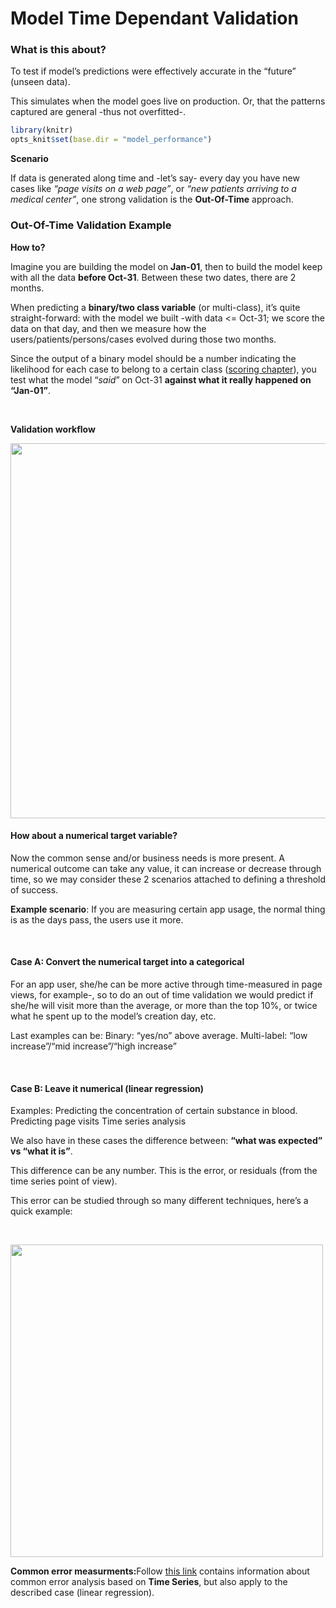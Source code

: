 Model Time Dependant Validation
===

### What is this about?

To test if model's predictions were effectively accurate in the "future" (unseen data). 

This simulates when the model goes live on production. Or, that the patterns captured are general -thus not overfitted-. 

```r
library(knitr)
opts_knit$set(base.dir = "model_performance")
```

**Scenario**

If data is generated along time and -let's say- every day you have new cases like _"page visits on a web page"_, or _"new patients arriving to a medical center"_, one strong validation is the **Out-Of-Time** approach.


### Out-Of-Time Validation Example

**How to?**

Imagine you are building the model on **Jan-01**,  then to build the model keep with all the data **before Oct-31**. Between these two dates, there are 2 months.

When predicting a **binary/two class variable** (or multi-class), it's quite straight-forward: with the model we built -with data <= Oct-31; we score the data on that day, and then we measure how the users/patients/persons/cases evolved during those two months.


Since the output of a binary model should be a number indicating the likelihood for each case to belong to a certain class (<a href="http://livebook.datascienceheroes.com/scoring/scoring.html" tagrget="blank">scoring chapter</a>), you test what the model "_said_" on Oct-31 **against what it really happened on "Jan-01"**. 

<br>

**Validation workflow**

<img src="categorical_variable.png" width="600px">


#### How about a numerical target variable?


Now the common sense and/or business needs is more present. A numerical outcome can take any value, it can increase or decrease through time, so we may consider these 2 scenarios attached to defining a threshold of success.


**Example scenario**: If you are measuring certain app usage, the normal thing is as the days pass, the users use it more.


<br>

#### Case A: Convert the numerical target into a categorical


For an app user, she/he can be more active through time-measured in page views, for example-, so to do an out of time validation we would predict if she/he will visit more than the average, or more than the top 10%, or twice what he spent up to the model's creation day, etc. 


Last examples can be:
Binary: "yes/no" above average.
Multi-label: "low increase"/"mid increase"/"high increase"


<br>

#### Case B: Leave it numerical (linear regression)


Examples:
Predicting the concentration of certain substance in blood. 
Predicting page visits
Time series analysis


We also have in these cases the difference between: **"what was expected" vs "what it is"**.


This difference can be any number. This is the error, or residuals (from the time series point of view).


This error can be studied through so many different techniques, here's a quick example:

<br>

<img src="numerical_variable.png" width="500px">

**Common error measurments:**Follow <a href="https://www.otexts.org/fpp/2/5">this link</a> contains information about common error analysis based on **Time Series**, but also apply to the described case (linear regression).



<br>
